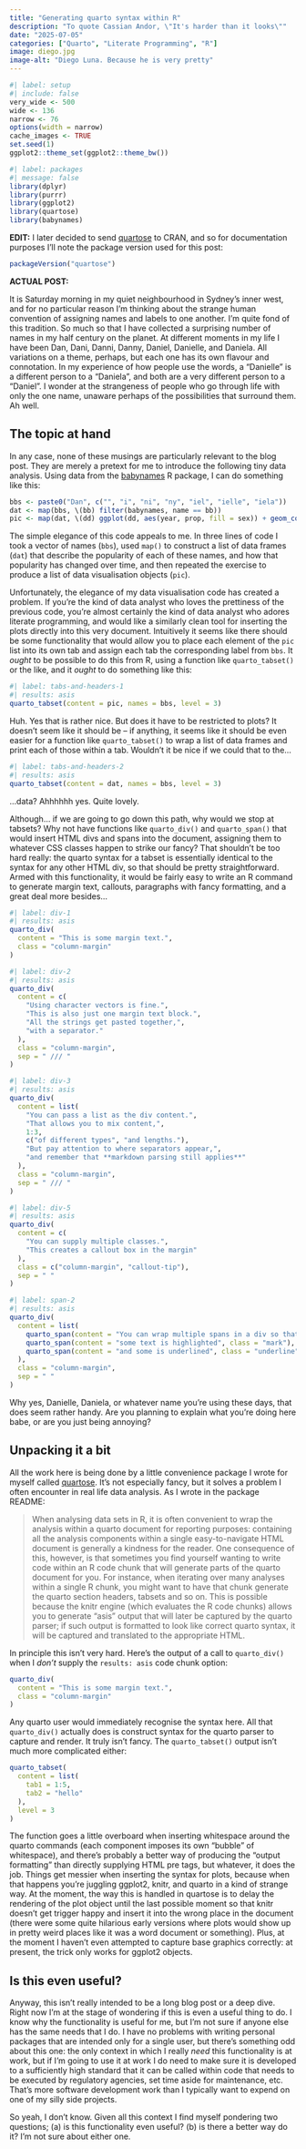 ```yaml
---
title: "Generating quarto syntax within R"
description: "To quote Cassian Andor, \"It's harder than it looks\""
date: "2025-07-05"
categories: ["Quarto", "Literate Programming", "R"]
image: diego.jpg
image-alt: "Diego Luna. Because he is very pretty"
--- 
```


<!--------------- my typical setup ----------------->

```r
#| label: setup
#| include: false
very_wide <- 500
wide <- 136
narrow <- 76
options(width = narrow)
cache_images <- TRUE
set.seed(1)
ggplot2::theme_set(ggplot2::theme_bw())
```

<!--------------- post begins here ----------------->

```r
#| label: packages
#| message: false
library(dplyr)
library(purrr)
library(ggplot2)
library(quartose)
library(babynames)
```

**EDIT:** I later decided to send [quartose](https://quartose.djnavarro.net) to CRAN, and so for documentation purposes I'll note the package version used for this post:

```r
packageVersion("quartose")
```


**ACTUAL POST:**

It is Saturday morning in my quiet neighbourhood in Sydney's inner west, and for no particular reason I'm thinking about the strange human convention of assigning names and labels to one another. I'm quite fond of this tradition. So much so that I have collected a surprising number of names in my half century on the planet. At different moments in my life I have been Dan, Dani, Danni, Danny, Daniel, Danielle, and Daniela. All variations on a theme, perhaps, but each one has its own flavour and connotation. In my experience of how people use the words, a "Danielle" is a different person to a "Daniela", and both are a very different person to a "Daniel". I wonder at the strangeness of people who go through life with only the one name, unaware perhaps of the possibilities that surround them. Ah well.

## The topic at hand

In any case, none of these musings are particularly relevant to the blog post. They are merely a pretext for me to introduce the following tiny data analysis. Using data from the [babynames](https://hadley.github.io/babynames/) R package, I can do something like this:

```r
bbs <- paste0("Dan", c("", "i", "ni", "ny", "iel", "ielle", "iela"))
dat <- map(bbs, \(bb) filter(babynames, name == bb))
pic <- map(dat, \(dd) ggplot(dd, aes(year, prop, fill = sex)) + geom_col())
```

The simple elegance of this code appeals to me. In three lines of code I took a vector of names (`bbs`), used `map()` to construct a list of data frames (`dat`) that describe the popularity of each of these names, and how that popularity has changed over time, and then repeated the exercise to produce a list of data visualisation objects (`pic`). 

Unfortunately, the elegance of my data visualisation code has created a problem. If you're the kind of data analyst who loves the prettiness of the previous code, you're almost certainly the kind of data analyst who adores literate programming, and would like a similarly clean tool for inserting the plots directly into this very document. Intuitively it seems like there should be some functionality that would allow you to place each element of the `pic` list into its own tab and assign each tab the corresponding label from `bbs`. It *ought* to be possible to do this from R, using a function like `quarto_tabset()` or the like, and it *ought* to do something like this:

```r
#| label: tabs-and-headers-1
#| results: asis
quarto_tabset(content = pic, names = bbs, level = 3)
```

Huh. Yes that is rather nice. But does it have to be restricted to plots? It doesn't seem like it should be -- if anything, it seems like it should be even easier for a function like `quarto_tabset()` to wrap a list of data frames and print each of those within a tab. Wouldn't it be nice if we could that to the...


```r
#| label: tabs-and-headers-2
#| results: asis
quarto_tabset(content = dat, names = bbs, level = 3)
```

...data? Ahhhhhh yes. Quite lovely.

Although... if we are going to go down this path, why would we stop at tabsets? Why not have functions like `quarto_div()` and `quarto_span()` that would insert HTML divs and spans into the document, assigning them to whatever CSS classes happen to strike our fancy? That shouldn't be too hard really: the quarto syntax for a tabset is essentially identical to the syntax for any other HTML div, so that should be pretty straightforward. Armed with this functionality, it would be fairly easy to write an R command to generate margin text, callouts, paragraphs with fancy formatting, and a great deal more besides...

```r
#| label: div-1
#| results: asis
quarto_div(
  content = "This is some margin text.", 
  class = "column-margin"
)
```

```r
#| label: div-2
#| results: asis
quarto_div(
  content = c(
    "Using character vectors is fine.",
    "This is also just one margin text block.", 
    "All the strings get pasted together,",
    "with a separator."
  ),
  class = "column-margin",
  sep = " /// "
)
```


```r
#| label: div-3
#| results: asis
quarto_div(
  content = list(
    "You can pass a list as the div content.", 
    "That allows you to mix content,",
    1:3,
    c("of different types", "and lengths."),
    "But pay attention to where separators appear,",
    "and remember that **markdown parsing still applies**"
  ),
  class = "column-margin",
  sep = " /// "
)
```


```r
#| label: div-5
#| results: asis
quarto_div(
  content = c(
    "You can supply multiple classes.",
    "This creates a callout box in the margin"
  ),
  class = c("column-margin", "callout-tip"),
  sep = " "
)
```

```r
#| label: span-2
#| results: asis
quarto_div(
  content = list(
    quarto_span(content = "You can wrap multiple spans in a div so that"),
    quarto_span(content = "some text is highlighted", class = "mark"),
    quarto_span(content = "and some is underlined", class = "underline")
  ),
  class = "column-margin",
  sep = " "
)
```

Why yes, Danielle, Daniela, or whatever name you're using these days, that does seem rather handy. Are you planning to explain what you're doing here babe, or are you just being annoying?

## Unpacking it a bit

All the work here is being done by a little convenience package I wrote for myself called [quartose](https://quartose.djnavarro.net/). It's not especially fancy, but it solves a problem I often encounter in real life data analysis. As I wrote in the package README:

> When analysing data sets in R, it is often convenient to wrap the analysis within a quarto document for reporting purposes: containing all the analysis components within a single easy-to-navigate HTML document is generally a kindness for the reader. One consequence of this, however, is that sometimes you find yourself wanting to write code within an R code chunk that will generate parts of the quarto document for you. For instance, when iterating over many analyses within a single R chunk, you might want to have that chunk generate the quarto section headers, tabsets and so on. This is possible because the knitr engine (which evaluates the R code chunks) allows you to generate “asis” output that will later be captured by the quarto parser; if such output is formatted to look like correct quarto syntax, it will be captured and translated to the appropriate HTML.

In principle this isn't very hard. Here's the output of a call to `quarto_div()` when I *don't* supply the `results: asis` code chunk option:

```r
quarto_div(
  content = "This is some margin text.", 
  class = "column-margin"
)
```

Any quarto user would immediately recognise the syntax here. All that `quarto_div()` actually does is construct syntax for the quarto parser to capture and render. It truly isn't fancy. The `quarto_tabset()` output isn't much more complicated either:

```r
quarto_tabset(
  content = list( 
    tab1 = 1:5,
    tab2 = "hello"
  ),
  level = 3
)
```

The function goes a little overboard when inserting whitespace around the quarto commands (each component imposes its own "bubble" of whitespace), and there's probably a better way of producing the "output formatting" than directly supplying HTML pre tags, but whatever, it does the job. Things get messier when inserting the syntax for plots, because when that happens you're juggling ggplot2, knitr, and quarto in a kind of strange way. At the moment, the way this is handled in quartose is to delay the rendering of the plot object until the last possible moment so that knitr doesn't get trigger happy and insert it into the wrong place in the document (there were some quite hilarious early versions where plots would show up in pretty weird places like it was a word document or something). Plus, at the moment I haven't even attempted to capture base graphics correctly: at present, the trick only works for ggplot2 objects. 

## Is this even useful?

Anyway, this isn't really intended to be a long blog post or a deep dive. Right now I'm at the stage of wondering if this is even a useful thing to do. I know why the functionality is useful for me, but I'm not sure if anyone else has the same needs that I do. I have no problems with writing personal packages that are intended only for a single user, but there's something odd about this one: the only context in which I really *need* this functionality is at work, but if I'm going to use it at work I do need to make sure it is developed to a sufficiently high standard that it can be called within code that needs to be executed by regulatory agencies, set time aside for maintenance, etc. That's more software development work than I typically want to expend on one of my silly side projects.

So yeah, I don't know. Given all this context I find myself pondering two questions; (a) is this functionality even useful? (b) is there a better way do it? I'm not sure about either one. 
